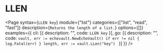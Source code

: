 # LLEN

<Page 
  syntax={`LLEN key`}
  module={"list"}
  categories={["list", "read", "fast"]}
  description={`Returns the length of a list.`}
  options={[]}
  examples={{
    cli: [{ description: "", code: `LLEN key` }],
    go: [{
      description: "",
      code: `vault, err := echovault.NewEchoVault()
if err != nil {
  log.Fatal(err)
}
length, err := vault.LLen("key")
`
    }]
  }}
/>